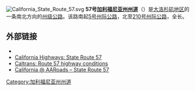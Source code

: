 [[File:California_State_Route_57.svg|thumb]]
'''57号[[加利福尼亚州州道|加利福尼亚州州道]]'''（{{lang-en|'''State Route 57, SR 57'''}}）是[[大洛杉矶地区|大洛杉矶地区]]的一条南北方向的[[州级公路|州级公路]]。该路南起[[5号州际公路加利福尼亚州段|5号州际公路]]，北至[[210号州际公路和210号加利福尼亚州州道|210号州际公路]]，全长{{convert|25.84|mi|km}}。

== 外部链接 ==
* {{Osmrelation-inline|274488|California State Route 57}}
* [http://www.cahighways.org/057-064.html#057 California Highways: State Route 57]{{Wayback|url=http://www.cahighways.org/057-064.html#057 |date=20091002011343 }}
* [http://www.dot.ca.gov/hq/roadinfo/sr57 Caltrans: Route 57 highway conditions]{{Wayback|url=http://www.dot.ca.gov/hq/roadinfo/sr57 |date=20150415000101 }}
* [http://www.aaroads.com/california/ca-057.html California @ AARoads – State Route 57]{{Wayback|url=http://www.aaroads.com/california/ca-057.html |date=20150519034450 }}

{{大洛杉矶地区高速公路}}

[[Category:加利福尼亚州州道|Category:加利福尼亚州州道]]